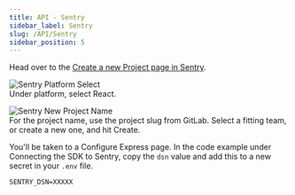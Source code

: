 ```yaml
---
title: API - Sentry
sidebar_label: Sentry
slug: /API/Sentry
sidebar_position: 5
---
```


Head over to the [Create a new Project page in Sentry](https://sentry.intility.no/organizations/intility/projects/new/).

![Sentry Platform Select](/img/sentry-new-platform.png)  
Under platform, select React.

![Sentry New Project Name](/img/sentry-new-name.png)  
For the project name, use the project slug from GitLab.
Select a fitting team, or create a new one, and hit Create.

You'll be taken to a Configure Express page.
In the code example under Connecting the SDK to Sentry, copy the `dsn` value and add this to a new secret in your `.env` file.

```text
SENTRY_DSN=XXXXX
```
